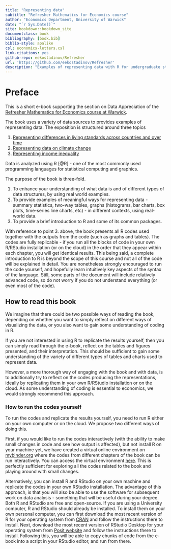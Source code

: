 --- 
title: "Representing data"
subtitle: "Refresher Mathematics for Economics course"
author: "Economics Department, University of Warwick"
date: "`r Sys.Date()`"
site: bookdown::bookdown_site
documentclass: book
bibliography: [book.bib]
biblio-style: apalike
csl: economics-letters.csl
link-citations: yes
github-repo: eekostadinov/Refresher
url: 'https://github.com/eekostadinov/Refresher'
description: "Examples of representing data with R for undergraduate students in Economics"
---

# Preface {-}

This is a short e-book supporting the section on Data Appreciation of the [Refresher Mathematics for Economics course at Warwick](https://moodle.warwick.ac.uk/course/view.php?id=44183).

The book uses a variety of data sources to provides examples of representing data. The exposition is structured around three topics

1. [Representing differences in living standards across countries and over time](#ch1)
2. [Representing data on climate change](#ch2)
3. [Representing income inequality](#ch3)

Data is analyzed using R [@R] - one of the most commonly used programming languages for statistical computing and graphics. 

The purpose of the book is three-fold.

1. To enhance your understanding of what data is and of different types of data structures, by using real world examples.
2. To provide examples of meaningful ways for representing data - summary statistics, two-way tables, graphs (histograms, bar charts, box plots, time-series line charts, etc) - in different contexts, using real-world data.
3. To provide a brief introduction to R and some of its common packages.

With reference to point 3. above, the book presents all R codes used together with the outputs from the code (such as graphs and tables). The codes are fully replicable - if you run all the blocks of code in your own R/RStudio installation (or on the cloud) in the order that they appear within each chapter, you will get identical results. This being said, a complete introduction to R is beyond the scope of this course and not all of the code will be explained in detail. You are nonetheless strongly encouraged to run the code yourself, and hopefully learn intuitively key aspects of the syntax of the language. Still, some parts of the document will include relatively advanced code, so do not worry if you do not understand everything (or even most of the code).

## How to read this book

We imagine that there could be two possible ways of reading the book, depending on whether you want to simply reflect on different ways of visualizing the data, or you also want to gain some understanding of coding in R.

If you are not interested in using R to replicate the results yourself, then you can simply read through the e-book, reflect on the tables and figures presented, and their interpretation. This should be sufficient to gain some understanding of the variety of different types of tables and charts used to represent data.

However, a more thorough way of engaging with the book and with data, is to additionally try to reflect on the codes producing the representations, ideally by replicating them in your own R/RStudio installation or on the cloud. As some understanding of coding is essential to economics, we would strongly recommend this approach. 

### How to run the codes yourself

To run the codes and replicate the results yourself, you need to run R either on your own computer or on the cloud. We propose two different ways of doing this.

First, if you would like to run the codes interactively (with the ability to make small changes in code and see how output is affected), but not install R on your machine yet, we have created a virtual online environment on [mybinder.org](mybinder.org) where the codes from different chapters of the book can be run interactively. You can access the virtual environment [here](https://mybinder.org/v2/gh/eekostadinov/Refresher/notebooks). This is perfectly sufficient for exploring all the codes related to the book and playing around with small changes.

Alternatively, you can install R and RStudio on your own machine and replicate the codes in your own RStudio installation. The advantage of this approach, is that you will also be able to use the software for subsequent work on data analysis - something that will be useful during your degree. Both R and RStudio are free and open-source. If you are using a University computer, R and RStudio should already be installed. To install them on your own personal computer, you can first download the most recent version of R for your operating system from [CRAN](https://cran.r-project.org/) and follow the instructions there to install. Next, download the most recent version of RStudio Desktop for your operating system from [Posit website](https://posit.co/products/open-source/rstudio/) and follow the instructions there to install. Following this, you will be able to copy chunks of code from the e-book into a script in your RStudio editor, and run from there. 
